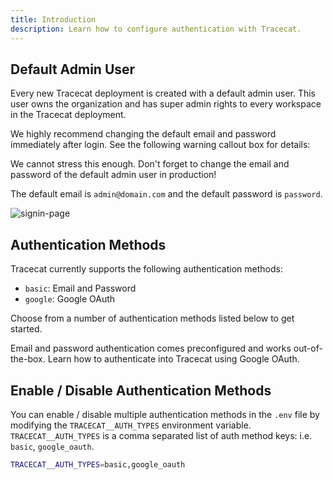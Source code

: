 ```yaml
---
title: Introduction
description: Learn how to configure authentication with Tracecat.
---
```


## Default Admin User

Every new Tracecat deployment is created with a default admin user.
This user owns the organization and has super admin rights to every workspace in the Tracecat deployment.

We highly recommend changing the default email and password immediately after login.
See the following warning callout box for details:

<Warning>
We cannot stress this enough. Don't forget to change the email and password of the default admin user in production!

The default email is `admin@domain.com` and the default password is `password`.

</Warning>

![signin-page](/img/signin-page.png)

## Authentication Methods

Tracecat currently supports the following authentication methods:

- `basic`: Email and Password
- `google`: Google OAuth

Choose from a number of authentication methods listed below to get started.

<CardGroup cols={2}>
  <Card
    title="Basic Auth"
    icon="lock"
    href="/self-hosting/authentication/basic"
  >
    Email and password authentication comes preconfigured and works
    out-of-the-box.
  </Card>
  <Card
    title="Google OAuth"
    icon="google"
    href="/self-hosting/authentication/google"
  >
    Learn how to authenticate into Tracecat using Google OAuth.
  </Card>
</CardGroup>

## Enable / Disable Authentication Methods

You can enable / disable multiple authentication methods in the `.env` file by modifying the `TRACECAT__AUTH_TYPES` environment variable.
`TRACECAT__AUTH_TYPES` is a comma separated list of auth method keys: i.e. `basic`, `google_oauth`.

```bash
TRACECAT__AUTH_TYPES=basic,google_oauth
```
